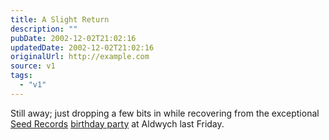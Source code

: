 ```yaml
---
title: A Slight Return
description: ""
pubDate: 2002-12-02T21:02:16
updatedDate: 2002-12-02T21:02:16
originalUrl: http://example.com
source: v1
tags:
  - "v1"
---
```


Still away; just dropping a few bits in while recovering from the exceptional [Seed Records][1] [birthday party][2] at Aldwych last Friday.

[1]: http://www.seedrecords.co.uk/
[2]: http://www.delta-9.net/show.php?id=/features/ulg3.html "Delta-9: Photos from UnderLondonGround (hopefully other people will post photos, too)"
